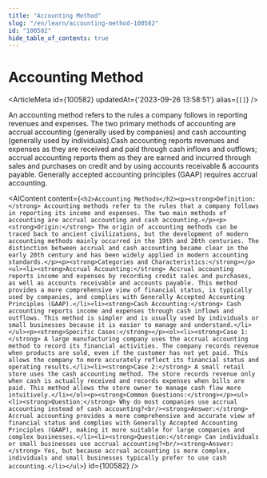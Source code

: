 ```yaml
---
title: "Accounting Method"
slug: "/en/learn/accounting-method-100582"
id: "100582"
hide_table_of_contents: true
---
```



# Accounting Method

<ArticleMeta id={100582} updatedAt={'2023-09-26 13:58:51'} alias={`[]`} />
<div className='border-solid border-b border-t-0 my-4 border-[var(--ifm-color-gray-300)]' />

An accounting method refers to the rules a company follows in reporting revenues and expenses. The two primary methods of accounting are accrual accounting (generally used by companies) and cash accounting (generally used by individuals).Cash accounting reports revenues and expenses as they are received and paid through cash inflows and outflows; accrual accounting reports them as they are earned and incurred through sales and purchases on credit and by using accounts receivable & accounts payable. Generally accepted accounting principles (GAAP) requires accrual accounting.

<AIContent content={`<h2>Accounting Methods</h2><p><strong>Definition:</strong> Accounting methods refer to the rules that a company follows in reporting its income and expenses. The two main methods of accounting are accrual accounting and cash accounting.</p><p><strong>Origin:</strong> The origin of accounting methods can be traced back to ancient civilizations, but the development of modern accounting methods mainly occurred in the 19th and 20th centuries. The distinction between accrual and cash accounting became clear in the early 20th century and has been widely applied in modern accounting standards.</p><p><strong>Categories and Characteristics:</strong></p><ul><li><strong>Accrual Accounting:</strong> Accrual accounting reports income and expenses by recording credit sales and purchases, as well as accounts receivable and accounts payable. This method provides a more comprehensive view of financial status, is typically used by companies, and complies with Generally Accepted Accounting Principles (GAAP).</li><li><strong>Cash Accounting:</strong> Cash accounting reports income and expenses through cash inflows and outflows. This method is simpler and is usually used by individuals or small businesses because it is easier to manage and understand.</li></ul><p><strong>Specific Cases:</strong></p><ol><li><strong>Case 1:</strong> A large manufacturing company uses the accrual accounting method to record its financial activities. The company records revenue when products are sold, even if the customer has not yet paid. This allows the company to more accurately reflect its financial status and operating results.</li><li><strong>Case 2:</strong> A small retail store uses the cash accounting method. The store records revenue only when cash is actually received and records expenses when bills are paid. This method allows the store owner to manage cash flow more intuitively.</li></ol><p><strong>Common Questions:</strong></p><ul><li><strong>Question:</strong> Why do most companies use accrual accounting instead of cash accounting?<br/><strong>Answer:</strong> Accrual accounting provides a more comprehensive and accurate view of financial status and complies with Generally Accepted Accounting Principles (GAAP), making it more suitable for large companies and complex businesses.</li><li><strong>Question:</strong> Can individuals or small businesses use accrual accounting?<br/><strong>Answer:</strong> Yes, but because accrual accounting is more complex, individuals and small businesses typically prefer to use cash accounting.</li></ul>`} id={100582} />

